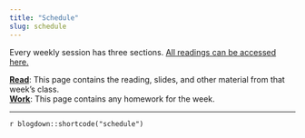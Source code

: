 ```yaml
---
title: "Schedule"
slug: schedule
---
```


Every weekly session has three sections. [All readings can be accessed here.](https://www.dropbox.com/sh/pide0ytvjrnbp0q/AADaIbprAmBQERw4UwWleAVba?dl=0)

<i class="fas fa-book-reader"></i> [**Read**](/reading/): This page contains the reading, slides, and other material from that week's class. <br/>
<i class="fas fa-laptop-code"></i> [**Work**](/assignment/): This page contains any homework for the week.


---

`r blogdown::shortcode("schedule")`
